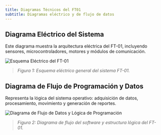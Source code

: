 ```yaml
---
title: Diagramas Técnicos del FT01
subtitle: Diagramas eléctrico y de flujo de datos
---
```


## Diagrama Eléctrico del Sistema

Este diagrama muestra la arquitectura eléctrica del FT-01, incluyendo sensores, microcontroladores, motores y módulos de comunicación.

![Esquema Eléctrico del FT-01](/img/ELECTRICO.jpg)

> *Figura 1: Esquema eléctrico general del sistema FT-01.*


## Diagrama de Flujo de Programación y Datos

Representa la lógica del sistema operativo: adquisición de datos, procesamiento, movimiento y generación de reportes.

![Diagrama de Flujo de Datos y Lógica de Programación](/img/PROGRAMACION.jpg)

> *Figura 2: Diagrama de flujo del software y estructura lógica del FT-01.*